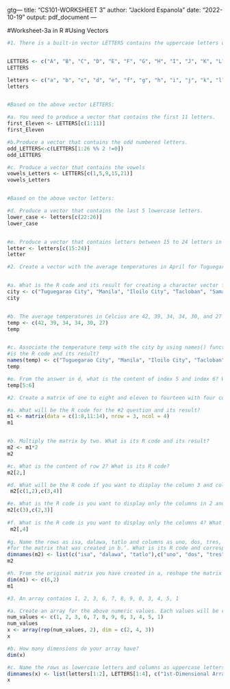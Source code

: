 gtg---
title: "CS101-WORKSHEET 3"
author: "Jacklord Espanola"
date: "2022-10-19"
output: pdf_document
---

#Worksheet-3a in R
#Using Vectors

```r
#1. There is a built-in vector LETTERS contains the uppercase letters of the #alphabet and letters which contains the lowercase letters of the alphabet.


LETTERS <- c("A", "B", "C", "D", "E", "F", "G", "H", "I", "J", "K", "L", "M", "N", "O", "P", "Q", "R", "S", "T", "U", "V", "W", "X", "Y", "Z")
LETTERS

letters <- c("a", "b", "c", "d", "e", "f", "g", "h", "i", "j", "k", "l", "m", "n", "o", "p", "q", "r", "s", "t", "u", "v", "w", "x", "y", "z")
letters


#Based on the above vector LETTERS:

#a. You need to produce a vector that contains the first 11 letters.
first_Eleven <- LETTERS[c(1:11)]
first_Eleven

#b.Produce a vector that contains the odd numbered letters.
odd_LETTERS<-c(LETTERS[1:26 %% 2 !=0])
odd_LETTERS

#c. Produce a vector that contains the vowels
vowels_Letters <- LETTERS[c(1,5,9,15,21)]
vowels_Letters


#Based on the above vector letters:

#d. Produce a vector that contains the last 5 lowercase letters.
lower_case <- letters[c(22:26)] 
lower_case


#e. Produce a vector that contains letters between 15 to 24 letters in lowercase.
letter <- letters[c(15:24)]
letter   

```



```r
#2. Create a vector with the average temperatures in April for Tuguegarao City, #Manila, Iloilo City, Tacloban, Samal Island, and Davao City. The average #temperatures in Celcius are 42, 39, 34, 34, 30, and 27 degrees.


#a. What is the R code and its result for creating a character vector for the #city/town of Tuguegarao City, Manila, Iloilo City, Tacloban, Samal Island, and #Davao City? Name the object as city. The names should follow the same order as in #the instruction.
city <- c("Tuguegarao City", "Manila", "Iloilo City", "Tacloban", "Samal Island", "Davao City")
city


#b. The average temperatures in Celcius are 42, 39, 34, 34, 30, and 27 degrees. #Name the object as temp. Write the R code and its output. Numbers should also #follow what is in the instruction.
temp <- c(42, 39, 34, 34, 30, 27)
temp


#c. Associate the temperature temp with the city by using names() function. What 
#is the R code and its result?
names(temp) <- c("Tuguegarao City", "Manila", "Iloilo City", "Tacloban", "Samal Island", "Davao City")
temp

#e. From the answer in d, what is the content of index 5 and index 6? What is its #R code?
temp[5:6]

```


```r
#2. Create a matrix of one to eight and eleven to fourteen with four columns and #three rows.

#a. What will be the R code for the #2 question and its result?
m1 <- matrix(data = c(1:8,11:14), nrow = 3, ncol = 4)
m1


#b. Multiply the matrix by two. What is its R code and its result?
m2 <- m1*2
m2

#c. What is the content of row 2? What is its R code?
m2[2,]

#d. What will be the R code if you want to display the column 3 and column 4 in #row 1 and row 2? What is its output?
 m2[c(1,2),c(3,4)]

#e. What is the R code is you want to display only the columns in 2 and 3, row 3? #What is its output?
m2[c(3),c(2,3)]
 
#f. What is the R code is you want to display only the columns 4? What is its output?
 m2[,4]
 
#g. Name the rows as isa, dalawa, tatlo and columns as uno, dos, tres, quatro
#for the matrix that was created in b.‘. What is its R code and corresponding #output?
dimnames(m2) <- list(c("isa", "dalawa", "tatlo"),c("uno", "dos", "tres", "quatro"))
m2

#h. From the original matrix you have created in a, reshape the matrix by #assigning a new dimension with dim(). New dimensions should have 2 columns and 6 #rows. What will be the R code and its output?
dim(m1) <- c(6,2)
m1
```


```r
#3. An array contains 1, 2, 3, 6, 7, 8, 9, 0, 3, 4, 5, 1

#a. Create an array for the above numeric values. Each values will be repeated #twice. What will be the R code if you are to create a three-dimensional array #with 4 columns and 2 rows. What will be its output?
num_values <- c(1, 2, 3, 6, 7, 8, 9, 0, 3, 4, 5, 1)
num_values
x <- array(rep(num_values, 2), dim = c(2, 4, 3))
x

#b. How many dimensions do your array have?
dim(x)

#c. Name the rows as lowercase letters and columns as uppercase letters starting from the A. The array names should be “1st-Dimensional Array”, “2nd-Dimensional Array”, and “3rd-Dimensional Array”. What will be the R codes and its output?
dimnames(x) <- list(letters[1:2], LETTERS[1:4], c("1st-Dimensional Array ", "“2nd-Dimensional Array", "3rd-Dimensional Array"))
x
```

